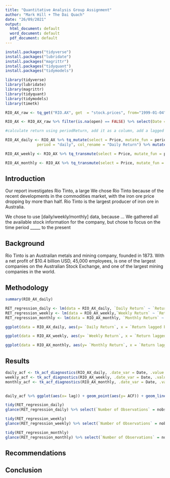 ```yaml
---
title: "Quantitative Analysis Group Assignment"
author: "Mark Hill + The Dai Quach"
date: "26/09/2021"
output:
  html_document: default
  word_document: default
  pdf_document: default
---
```


```r
install.packages("tidyverse")
install.packages("lubridate")
install.packages("magrittr")
install.packages("tidyquant")
install.packages("tidymodels")


```

```r
library(tidyverse)
library(lubridate)
library(magrittr)
library(tidyquant)
library(tidymodels)
library(timetk)
```

```r

RIO_AX_raw <- tq_get("RIO.AX", get  = "stock.prices", from="1999-01-04")

RIO_AX <- RIO_AX_raw %>% filter(is.na(open) == FALSE) %>% select(Date = date, Price = open)


```

```r
#calculate return using periodReturn, add it as a column, add a lagged column

RIO_AX_daily <- RIO_AX %>% tq_mutate(select = Price, mutate_fun = periodReturn,
              period = "daily", col_rename = "Daily Return") %>% mutate(`Return lagged by 1 day` = lag(`Daily Return`)) 

RIO_AX_weekly <- RIO_AX %>% tq_transmute(select = Price, mutate_fun = periodReturn, period = "weekly", col_rename = "Weekly Return" ) %>% left_join(RIO_AX) %>% relocate(Price, .after = Date )  %>% mutate(`Return lagged by 1 week` = lag(`Weekly Return`))

RIO_AX_monthly <- RIO_AX %>% tq_transmute(select = Price, mutate_fun = periodReturn, period = "monthly", col_rename = "Monthly Return" ) %>% left_join(RIO_AX) %>% relocate(Price, .after = Date ) %>% mutate(`Return lagged by 1 month` = lag(`Monthly Return`))
```


## Introduction
Our report investigates Rio Tinto, a large  We chose Rio Tinto because of the recent developments in the commodities market, with the iron ore price dropping by more than half. Rio Tinto is the largest producer of iron ore in Australia.

We chose to use [daily/weekly/monthly] data, because ...
We gathered all the available stock information for the company, but chose to focus on the time period _____ to the present

## Background
Rio Tinto is an Austrailan metals and mining company, founded in 1873. With a net profit of $10.4 billion USD, 45,000 employees, is one of the largest companies on the Australian Stock Exchange, and one of the largest mining companies in the world. 

## Methodology

```r
summary(RIO_AX_daily)
```

```r
RET_regression_daily <- lm(data = RIO_AX_daily, `Daily Return` ~ `Return lagged by 1 day`)
RET_regression_weekly <- lm(data = RIO_AX_weekly,`Weekly Return` ~ `Return lagged by 1 week`)
RET_regression_monthly <- lm(data = RIO_AX_monthly, `Monthly Return` ~ `Return lagged by 1 month`)
```


```r
ggplot(data = RIO_AX_daily, aes(y= `Daily Return`, x = `Return lagged by 1 day`)) + geom_line() + ggtitle("Return on Rio Tinto shares, vs. Return of The Previous Day") + theme(plot.title = element_text(hjust = 0.5))

ggplot(data = RIO_AX_weekly, aes(y= `Weekly Return`, x = `Return lagged by 1 week`)) + geom_line() + ggtitle("Return on Rio Tinto shares, vs. Return of The Previous Week") + theme(plot.title = element_text(hjust = 0.5))

ggplot(data = RIO_AX_monthly, aes(y= `Monthly Return`, x = `Return lagged by 1 month`)) + geom_line() + ggtitle("Return on Rio Tinto shares, vs. Return of The Previous Month") + theme(plot.title = element_text(hjust = 0.5))
```


## Results
```r

daily_acf <- tk_acf_diagnostics(RIO_AX_daily, .date_var = Date, .value = `Daily Return`)
weekly_acf <- tk_acf_diagnostics(RIO_AX_weekly, .date_var = Date, .value = `Weekly Return`)
monthly_acf <- tk_acf_diagnostics(RIO_AX_monthly, .date_var = Date, .value = `Monthly Return`)
  
```

```r
daily_acf %>% ggplot(aes(x= lag)) + geom_point(aes(y= ACF)) + geom_line(aes(y= .white_noise_upper)) + geom_line(aes(y= .white_noise_lower)) 
```




```r
tidy(RET_regression_daily)
glance(RET_regression_daily) %>% select(`Number of Observations` = nobs, `Adjusted R Squared` = adj.r.squared)

tidy(RET_regression_weekly)
glance(RET_regression_weekly) %>% select(`Number of Observations` = nobs, `Adjusted R Squared` = adj.r.squared)

tidy(RET_regression_monthly)
glance(RET_regression_monthly) %>% select(`Number of Observations` = nobs, `Adjusted R Squared` = adj.r.squared)

```

## Recommendations

## Conclusion
